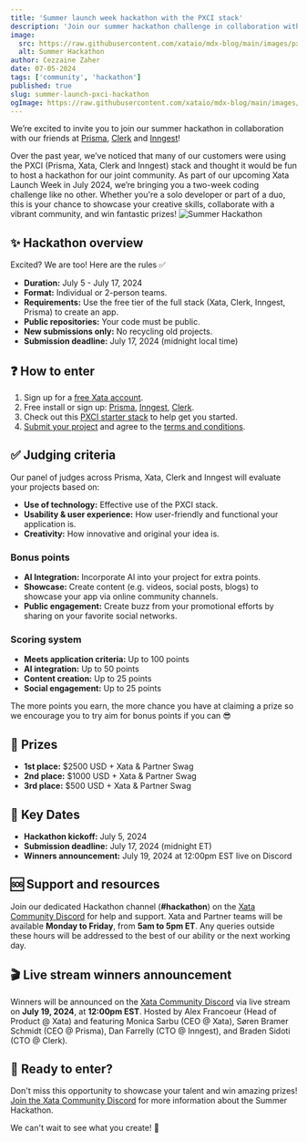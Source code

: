 ```yaml
---
title: 'Summer launch week hackathon with the PXCI stack'
description: 'Join our summer hackathon challenge in collaboration with Prisma, Clerk and Inngest to win some amazing prizes!'
image:
  src: https://raw.githubusercontent.com/xataio/mdx-blog/main/images/pxci-hackathon@2x.jpg
  alt: Summer Hackathon
author: Cezzaine Zaher
date: 07-05-2024
tags: ['community', 'hackathon']
published: true
slug: summer-launch-pxci-hackathon
ogImage: https://raw.githubusercontent.com/xataio/mdx-blog/main/images/pxci-hackathon@2x.jpg
---
```


We’re excited to invite you to join our summer hackathon in collaboration with our friends at [Prisma](https://www.prisma.io/), [Clerk](https://clerk.com/) and [Inngest](https://www.inngest.com/)!

Over the past year, we’ve noticed that many of our customers were using the PXCI (Prisma, Xata, Clerk and Inngest) stack and thought it would be fun to host a hackathon for our joint community. As part of our upcoming Xata Launch Week in July 2024, we’re bringing you a two-week coding challenge like no other. Whether you're a solo developer or part of a duo, this is your chance to showcase your creative skills, collaborate with a vibrant community, and win fantastic prizes!
![Summer Hackathon](/images/pxci-hackathon@2x.jpg)

## ✨ Hackathon overview

Excited? We are too! Here are the rules ✅

- **Duration:** July 5 - July 17, 2024
- **Format:** Individual or 2-person teams.
- **Requirements:** Use the free tier of the full stack (Xata, Clerk, Inngest, Prisma) to create an app.
- **Public repositories:** Your code must be public.
- **New submissions only:** No recycling old projects.
- **Submission deadline:** July 17, 2024 (midnight local time)

## ❓ How to enter

1. Sign up for a [free Xata account](https://app.xata.io/signin?mode=signup).
2. Free install or sign up: [Prisma](https://www.prisma.io/orm), [Inngest](https://app.inngest.com/sign-up), [Clerk](https://dashboard.clerk.com/sign-up).
3. Check out this [PXCI starter stack](https://github.com/inngest/next-pxci-starter) to help get you started.
4. [Submit your project](https://xata.io/challenge) and agree to the [terms and conditions](https://docs.google.com/document/d/1VQCbns0abAt5jBi1e2zf11PMfDMA3MgZw4CjiNkYDUY/edit).

## ✅ Judging criteria

Our panel of judges across Prisma, Xata, Clerk and Inngest will evaluate your projects based on:

- **Use of technology:** Effective use of the PXCI stack.
- **Usability & user experience:** How user-friendly and functional your application is.
- **Creativity:** How innovative and original your idea is.

### Bonus points

- **AI Integration:** Incorporate AI into your project for extra points.
- **Showcase:** Create content (e.g. videos, social posts, blogs) to showcase your app via online community channels.
- **Public engagement:** Create buzz from your promotional efforts by sharing on your favorite social networks.

### Scoring system

- **Meets application criteria:** Up to 100 points
- **AI integration:** Up to 50 points
- **Content creation:** Up to 25 points
- **Social engagement:** Up to 25 points

The more points you earn, the more chance you have at claiming a prize so we encourage you to try aim for bonus points if you can 😎

## 🎉 Prizes

- **1st place:** $2500 USD + Xata & Partner Swag
- **2nd place:** $1000 USD + Xata & Partner Swag
- **3rd place:** $500 USD + Xata & Partner Swag

## 📅 Key Dates

- **Hackathon kickoff:** July 5, 2024
- **Submission deadline:** July 17, 2024 (midnight ET)
- **Winners announcement:** July 19, 2024 at 12:00pm EST live on Discord

## 🆘 Support and resources

Join our dedicated Hackathon channel (**#hackathon**) on the [Xata Community Discord](https://xata.io/discord) for help and support. Xata and Partner teams will be available **Monday to Friday**, from **5am to 5pm ET**. Any queries outside these hours will be addressed to the best of our ability or the next working day.

## 🎬 Live stream winners announcement

Winners will be announced on the [Xata Community Discord](https://xata.io/discord) via live stream on **July 19, 2024**, at **12:00pm EST**. Hosted by Alex Francoeur (Head of Product @ Xata) and featuring Monica Sarbu (CEO @ Xata), Søren Bramer Schmidt (CEO @ Prisma), Dan Farrelly (CTO @ Inngest), and Braden Sidoti (CTO @ Clerk).

## 🚀 Ready to enter?

Don't miss this opportunity to showcase your talent and win amazing prizes! [Join the Xata Community Discord](https://xata.io/discord) for more information about the Summer Hackathon.

We can't wait to see what you create! 🦋
